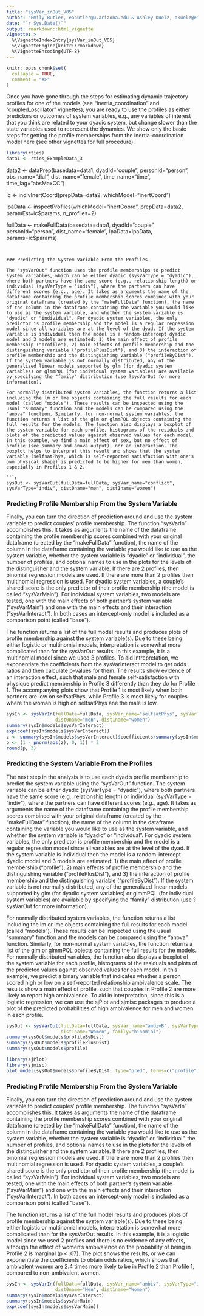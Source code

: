 ```yaml
---
title: "sysVar_inOut_V05"
author: "Emily Butler, eabutler@u.arizona.edu & Ashley Kuelz, akuelz@email.arizona.edu"
date: "`r Sys.Date()`"
output: rmarkdown::html_vignette
vignette: >
  %\VignetteIndexEntry{sysVar_inOut_V05}
  %\VignetteEngine{knitr::rmarkdown}
  %\VignetteEncoding{UTF-8}
---
```


```r
knitr::opts_chunk$set(
  collapse = TRUE,
  comment = "#>"
)
```

Once you have gone through the steps for estimating dynamic trajectory profiles for one of the models (see "inertia_coordination" and "coupled_oscillator" vignettes), you are ready to use the profiles as either predictors or outcomes of system variables, e.g., any variables of interest that you think are related to your dyadic system, but change slower than the state variables used to represent the dynamics. We show only the basic steps for getting the profile memberships from the inertia-coordination model here (see other vignettes for full procedure).

```r
library(rties)
data1 <- rties_ExampleData_3
```

data2 <- dataPrep(basedata=data1, dyadId="couple", personId="person", obs_name="dial", dist_name="female", time_name="time", time_lag="absMaxCC") 

ic <- indivInertCoord(prepData=data2, whichModel="inertCoord")

lpaData <- inspectProfiles(whichModel="inertCoord", prepData=data2, paramEst=ic$params, n_profiles=2) 

fullData <- makeFullData(basedata=data1, dyadId="couple", personId="person", dist_name="female", lpaData=lpaData, params=ic$params)
```


### Predicting the System Variable From the Profiles 

The "sysVarOut" function uses the profile memberships to predict system variables, which can be either dyadic (sysVarType = "dyadic"), where both partners have the same score (e.g., relationship length) or individual (sysVarType = "indiv"), where the partners can have different scores (e.g., age). It takes as arguments the name of the dataframe containing the profile membership scores combined with your original dataframe (created by the "makeFullData" function), the name of the column in the dataframe containing the variable you would like to use as the system variable, and whether the system variable is "dyadic" or "individual". For dyadic system variables, the only predictor is profile membership and the model is a regular regression model since all variables are at the level of the dyad. If the system variable is individual then the model is a random-intercept dyadic model and 3 models are estimated: 1) the main effect of profile membership ("profile"), 2) main effects of profile membership and the distinguishing variable ("profilePlusDist"), and 3) the interaction of profile membership and the distinguishing variable ("profileByDist"). If the system variable is not normally distributed, any of the generalized linear models supported by glm (for dyadic system variables) or glmmPQL (for individual system variables) are available by specifying the "family" distribution (use ?sysVarOut for more information).

For normally distributed system variables, the function returns a list including the lm or lme objects containing the full results for each model (called "models"). These results can be inspected using the usual "summary" function and the models can be compared using the "anova" function. Similarly, for non-normal system variables, the function returns a list of the glm or glmmPQL objects containing the full results for the models. The function also displays a boxplot of the system variable for each profile, histograms of the residuals and plots of the predicted values against observed values for each model. In this example, we find a main effect of sex, but no effect of profile (see summary and anova output), nor an interaction. The boxplot helps to interpret this result and shows that the system variable (selfsatPhys, which is self-reported satisfaction with one's own physical shape) is predicted to be higher for men than women, especially in Profiles 1 & 2.

```r
sysOut <- sysVarOut(fullData=fullData, sysVar_name="conflict", sysVarType="indiv", dist0name="men", dist1name="women")
```

### Predicting Profile Membership From the System Variable

Finally, you can turn the direction of prediction around and use the system variable to predict couples' profile membership. The function "sysVarIn" accomplishes this. It takes as arguments the name of the dataframe containing the profile membership scores combined with your original dataframe (created by the "makeFullData" function), the name of the column in the dataframe containing the variable you would like to use as the system variable, whether the system variable is "dyadic" or "individual", the number of profiles, and optional names to use in the plots for the levels of the distinguisher and the system variable. If there are 2 profiles, then binomial regression models are used. If there are more than 2 profiles then multinomial regression is used. For dyadic system variables, a couple's shared score is the only predictor of their profile membership (the model is called "sysVarMain"). For individual system variables, two models are tested, one with the main effects of both partner's system variable ("sysVarMain") and one with the main effects and their interaction ("sysVarInteract"). In both cases an intercept-only model is included as a comparison point (called "base").

The function returns a list of the full model results and produces plots of profile membership against the system variable(s). Due to these being either logistic or multinomial models, interpretation is somewhat more complicated than for the sysVarOut results. In this example, it is a multinomial model since we used 3 profiles. To aid intrepretation, we exponentiate the coefficients from the sysVarInteract model to get odds ratios and then calculate p-values for them. The results show evidence of an interaction effect, such that male and female self-satisfaction with physique predict membership in Profile 3 differently than they do for Profile 1. The accompanying plots show that Profile 1 is most likely when both partners are low on selfsatPhys, while Profile 3 is most likely for couples where the woman is high on selfsatPhys ane the male is low.
```r
sysIn <- sysVarIn(fullData=fullData, sysVar_name="selfsatPhys", sysVarType="indiv", n_profiles=3,
                  dist0name="men", dist1name="women")
summary(sysIn$models$sysVarInteract)
exp(coef(sysIn$models$sysVarInteract))
z <- summary(sysIn$models$sysVarInteract)$coefficients/summary(sysIn$models$sysVarInteract)$standard.errors
p <- (1 - pnorm(abs(z), 0, 1)) * 2
round(p, 3)
```

### Predicting the System Variable From the Profiles 

The next step in the analysis is to use each dyad's profile membership to predict the system variable using the "sysVarOut" function. The system variable can be either dyadic (sysVarType = "dyadic"), where both partners have the same score (e.g., relationship length) or individual (sysVarType = "indiv"), where the partners can have different scores (e.g., age). It takes as arguments the name of the dataframe containing the profile membership scores combined with your original dataframe (created by the "makeFullData" function), the name of the column in the dataframe containing the variable you would like to use as the system variable, and whether the system variable is "dyadic" or "individual". For dyadic system variables, the only predictor is profile membership and the model is a regular regression model since all variables are at the level of the dyad. If the system variable is individual then the model is a random-intercept dyadic model and 3 models are estimated: 1) the main effect of profile membership ("profile"), 2) main effects of profile membership and the distinguishing variable ("profilePlusDist"), and 3) the interaction of profile membership and the distinguishing variable ("profileByDist"). If the system variable is not normally distributed, any of the generalized linear models supported by glm (for dyadic system variables) or glmmPQL (for individual system variables) are available by specifying the "family" distribution (use ?sysVarOut for more information).

For normally distributed system variables, the function returns a list including the lm or lme objects containing the full results for each model (called "models"). These results can be inspected using the usual "summary" function and the models can be compared using the "anova" function. Similarly, for non-normal system variables, the function returns a list of the glm or glmmPQL objects containing the full results for the models. For normally distributed variables, the function also displays a boxplot of the system variable for each profile, histograms of the residuals and plots of the predicted values against observed values for each model. In this example, we predict a binary variable that indicates whether a person scored high or low on a self-reported relationship ambivalence scale. The results show a main effect of profile, such that couples in Profile 2 are more likely to report high ambivalence. To aid in interpretation, since this is a logistic regression, we can use the sjPlot and sjmisc packages to produce a plot of the predicted probabilities of high ambivalence for men and women in each profile.
```r
sysOut <- sysVarOut(fullData=fullData, sysVar_name="ambivB", sysVarType="indiv", dist0name="Men",
                    dist1name="Women", family="binomial")
summary(sysOut$models$profileByDist)
summary(sysOut$models$profilePlusDist)
summary(sysOut$models$profile)

library(sjPlot)
library(sjmisc)
plot_model(sysOut$models$profileByDist, type="pred", terms=c("profile", "dist"))
```

### Predicting Profile Membership From the System Variable

Finally, you can turn the direction of prediction around and use the system variable to predict couples' profile membership. The function "sysVarIn" accomplishes this. It takes as arguments the name of the dataframe containing the profile membership scores combined with your original dataframe (created by the "makeFullData" function), the name of the column in the dataframe containing the variable you would like to use as the system variable, whether the system variable is "dyadic" or "individual", the number of profiles, and optional names to use in the plots for the levels of the distinguisher and the system variable. If there are 2 profiles, then binomial regression models are used. If there are more than 2 profiles then multinomial regression is used. For dyadic system variables, a couple's shared score is the only predictor of their profile membership (the model is called "sysVarMain"). For individual system variables, two models are tested, one with the main effects of both partner's system variable ("sysVarMain") and one with the main effects and their interaction ("sysVarInteract"). In both cases an intercept-only model is included as a comparison point (called "base").

The function returns a list of the full model results and produces plots of profile membership against the system variable(s). Due to these being either logistic or multinomial models, interpretation is somewhat more complicated than for the sysVarOut results. In this example, it is a logistic model since we used 2 profiles and there is no evidence of any effects, although the effect of women's ambivalence on the probability of being in Profile 2 is marginal (p < .07). The plot shows the results, or we can exponentiate the coefficients to obtain odds ratios, which shows that ambivalent women are 2.4 times more likely to be in Profile 2 than Profile 1, compared to non-ambivalent women.
```r
sysIn <- sysVarIn(fullData=fullData, sysVar_name="ambiv", sysVarType="indiv", n_profiles=2, 
                  dist0name="Men", dist1name="Women")
summary(sysIn$models$sysVarInteract)
summary(sysIn$models$sysVarMain)
exp(coef(sysIn$models$sysVarMain))
```













